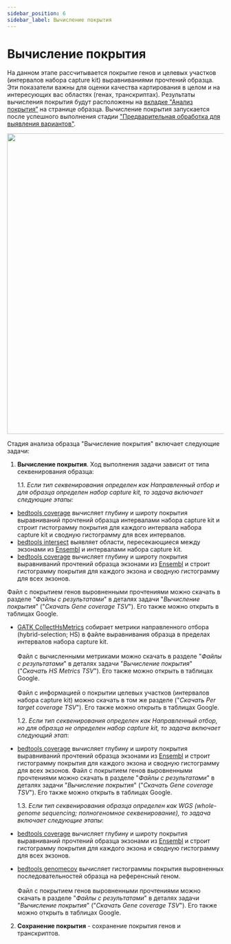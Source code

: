 ```yaml
---
sidebar_position: 6
sidebar_label: Вычисление покрытия
---
```


# Вычисление покрытия

На данном этапе рассчитывается покрытие генов и целевых участков (интервалов набора capture kit)
выравниваниями прочтений образца. Эти показатели важны для оценки качества картирования в целом и
на интересующих вас областях (генах, транскриптах). Результаты вычисления покрытия будут расположены
на [вкладке "Анализ покрытия”](/results/coverage-analysis) на странице образца.
Вычисление покрытия запускается после успешного выполнения стадии
["Предварительная обработка для выявления вариантов"](/results/workflow-details/fastq-analysis/variant-discovery-preprocessing).

<p align="center">
<img src={require('/img/rus/calculate_coverage.png').default} width="700"/>
</p>

Стадия анализа образца "Вычисление покрытия" включает следующие задачи:
1. **Вычисление покрытия**. Ход выполнения задачи зависит от типа секвенирования образца:

   1.1. *Если тип секвенирования определен как Направленный отбор и для образца определен набор capture
kit, то задача включает следующие этапы:*
- [bedtools coverage](https://bedtools.readthedocs.io/en/latest/content/tools/coverage.html)
вычисляет глубину и широту покрытия выравниваний прочтений образца интервалами набора capture kit и
строит гистограмму покрытия для каждого интервала набора capture kit и сводную гистограмму
для всех интервалов.
- [bedtools intersect](https://bedtools.readthedocs.io/en/latest/content/tools/intersect.html)
выявляет области, пересекающиеся между экзонами из [Ensembl](https://www.ensembl.org/index.html) и
интервалами набора capture kit.
- [bedtools coverage](https://bedtools.readthedocs.io/en/latest/content/tools/coverage.html)
вычисляет глубину и широту покрытия выравниваний прочтений образца
экзонами из [Ensembl](https://www.ensembl.org/index.html) и строит гистограмму покрытия для каждого экзона
и сводную гистограмму для всех экзонов.

Файл с покрытием генов выровненными прочтениями можно скачать
в разделе "*Файлы с результатами*" в деталях задачи "*Вычисление покрытия*"
("*Скачать Gene coverage TSV*"). Его также можно открыть в таблицах Google.
- [GATK CollectHsMetrics](https://gatk.broadinstitute.org/hc/en-us/articles/360036856051-CollectHsMetrics-Picard-)
собирает метрики направленного отбора (hybrid-selection; HS) в файле выравнивания образца в пределах
интервалов набора capture kit.<br></br>Файл с вычисленными метриками можно скачать
в разделе "*Файлы с результатами*" в деталях задачи "*Вычисление покрытия*" ("*Скачать HS Metrics TSV*").
Его также можно открыть в таблицах Google.<br></br>
Файл с информацией о покрытии целевых участков (интервалов набора capture kit) можно скачать
в том же разделе ("*Скачать Per target coverage TSV*"). Его также можно открыть в таблицах Google.

   1.2. *Если тип секвенирования определен как Направленный отбор, но для образца не определен набор capture
kit, то задача включает следующий этап*:
- [bedtools coverage](https://bedtools.readthedocs.io/en/latest/content/tools/coverage.html)
вычисляет глубину и широту покрытия выравниваний прочтений образца
экзонами из [Ensembl](https://www.ensembl.org/index.html) и
строит гистограмму покрытия для каждого экзона и сводную гистограмму для всех экзонов.
Файл с покрытием генов выровненными прочтениями можно скачать
в разделе "*Файлы с результатами*" в деталях задачи "*Вычисление покрытия*"
("*Скачать Gene coverage TSV*"). Его также можно открыть в таблицах Google.

   1.3. *Если тип секвенирования образца определен как WGS (whole-genome sequencing; полногеномное секвенирование),
   то задача включает следующие этапы*:
- [bedtools coverage](https://bedtools.readthedocs.io/en/latest/content/tools/coverage.html)
вычисляет глубину и широту покрытия выравниваний прочтений образца
экзонами из [Ensembl](https://www.ensembl.org/index.html) и
строит гистограмму покрытия для каждого экзона и сводную гистограмму для всех экзонов.
- [bedtools genomecov](https://bedtools.readthedocs.io/en/latest/content/tools/genomecov.html)
вычисляет гистограммы покрытия выровненных последовательностей образца на референсный геном.<br></br>
Файл с покрытием генов выровненными прочтениями можно скачать
в разделе "*Файлы с результатами*" в деталях задачи "*Вычисление покрытия*"
("*Скачать Gene coverage TSV*"). Его также можно открыть в таблицах Google.

2. **Сохранение покрытия** - сохранение покрытия генов и транскриптов.

